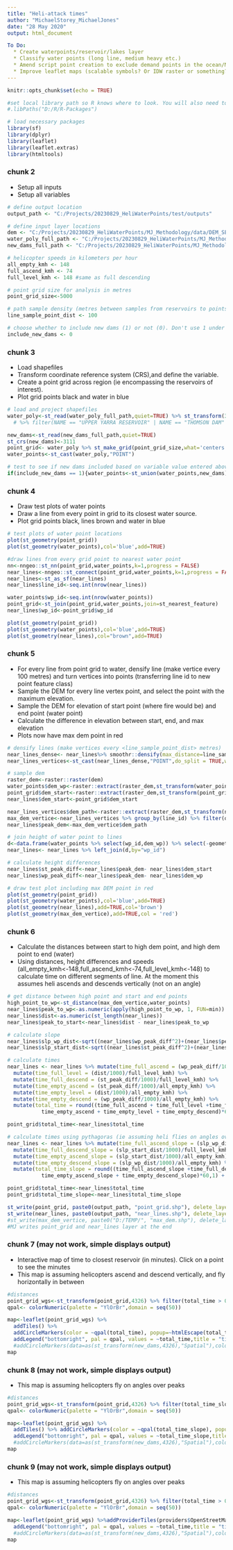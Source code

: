 ```yaml
---
title: "Heli-attack times"
author: "MichaelStorey_MichaelJones"
date: "28 May 2020"
output: html_document

To Do:
  * Create waterpoints/reservoir/lakes layer
  * Classify water points (long line, medium heavy etc.)
  * Amend script point creation to exclude demand points in the ocean/NSW
  * Improve leaflet maps (scalable symbols? Or IDW raster or something?)
---
```


```r
knitr::opts_chunk$set(echo = TRUE)

#set local library path so R knows where to look. You will also need to run this line below before downloading new packages, just due to some cenitex issues.
#.libPaths("D:/R/R-Packages")

# load necessary packages
library(sf)
library(dplyr)
library(leaflet)
library(leaflet.extras)
library(htmltools)

```

### chunk 2

-   Setup all inputs
-   Setup all variables

```r

# define output location
output_path <- "C:/Projects/20230829_HeliWaterPoints/test/outputs"

# define input layer locations
dem <- "C:/Projects/20230829_HeliWaterPoints/MJ_Methodology/data/DEM_SE_Tas_mosaic.tif"
water_poly_full_path <- "C:/Projects/20230829_HeliWaterPoints/MJ_Methodology/data/reservoir_all_new.shp"
new_dams_full_path <- "C:/Projects/20230829_HeliWaterPoints/MJ_Methodology/data/potential_dam_locations_14052020.shp"

# helicopter speeds in kilometers per hour
all_empty_kmh <- 148
full_ascend_kmh <- 74
full_level_kmh <- 148 #same as full descending

# point grid size for analysis in metres
point_grid_size<-5000

# path sample density (metres between samples from reservoirs to points)
line_sample_point_dist <- 100

# choose whether to include new dams (1) or not (0). Don't use 1 under a 1k grid, will take too long.
include_new_dams <- 0

```

### chunk 3

-   Load shapefiles
-   Transform coordinate reference system (CRS),and define the variable.
-   Create a point grid across region (ie encompassing the reservoirs of interest).
-   Plot grid points black and water in blue

```r

# load and project shapefiles
water_poly<-st_read(water_poly_full_path,quiet=TRUE) %>% st_transform(3111,quiet=TRUE) 
  # %>% filter(NAME == "UPPER YARRA RESERVOIR" | NAME == "THOMSON DAM" | NAME == "LAKE EILDON" | NAME == "OSHANNASSY RESERVOIR" | NAME == "MAROONDAH RESERVOIR" | NAME == "LAKE WILLIAM HOVELL" | NAME == "LAKE NILLAHCOOTIE" | NAME == "LAKE TALI KARNG" | NAME == "TARGO RESERVOIR" | NAME == "SILVAN RESERVOIR" | NAME == "CARDINIA RESERVOIR" | NAME == "POWELLTOWN DAM" | NAME == "LAKE GLENMAGGIE" | NAME == "BLUE ROCK LAKE")

new_dams<-st_read(new_dams_full_path,quiet=TRUE)  
st_crs(new_dams)<-3111
point_grid<- water_poly %>% st_make_grid(point_grid_size,what='centers') %>% st_as_sf()
water_points<-st_cast(water_poly,"POINT")

# test to see if new dams included based on variable value entered above
if(include_new_dams == 1){water_points<-st_union(water_points,new_dams) %>% st_cast("POINT")}

```

### chunk 4

-   Draw test plots of water points
-   Draw a line from every point in grid to its closest water source.
-   Plot grid points black, lines brown and water in blue

```r

# test plots of water point locations
plot(st_geometry(point_grid))
plot(st_geometry(water_points),col='blue',add=TRUE)

#draw lines from every grid point to nearest water point
nn<-nngeo::st_nn(point_grid,water_points,k=1,progress = FALSE)
near_lines<-nngeo::st_connect(point_grid,water_points,k=1,progress = FALSE)
near_lines<-st_as_sf(near_lines) 
near_lines$line_id<-seq.int(nrow(near_lines))

water_points$wp_id<-seq.int(nrow(water_points))
point_grid<-st_join(point_grid,water_points,join=st_nearest_feature)
near_lines$wp_id<-point_grid$wp_id

plot(st_geometry(point_grid))
plot(st_geometry(water_points),col='blue',add=TRUE)
plot(st_geometry(near_lines),col="brown",add=TRUE)

```

### chunk 5

-   For every line from point grid to water, densify line (make vertice every 100 metres) and turn vertices into points (transferring line id to new point feature class)
-   Sample the DEM for every line vertex point, and select the point with the maximum elevation.
-   Sample the DEM for elevation of start point (where fire would be) and end point (water point)
-   Calculate the difference in elevation between start, end, and max elevation
-   Plots now have max dem point in red

```r

# densify lines (make vertices every <line_sample_point_dist> metres)
near_lines_dense<- near_lines%>% smoothr::densify(max_distance=line_sample_point_dist)
near_lines_vertices<-st_cast(near_lines_dense,"POINT",do_split = TRUE,warn = FALSE)

# sample dem
raster_dem<-raster::raster(dem)
water_points$dem_wp<-raster::extract(raster_dem,st_transform(water_points,4326))
point_grid$dem_start<-raster::extract(raster_dem,st_transform(point_grid,4326))
near_lines$dem_start<-point_grid$dem_start

near_lines_vertices$dem_path<-raster::extract(raster_dem,st_transform(near_lines_vertices,4326,quiet=TRUE))
max_dem_vertice<-near_lines_vertices %>% group_by(line_id) %>% filter(dem_path==max(dem_path)) %>% mutate(n=n()) %>% mutate(positionInCategory = 1:n()) %>% filter(positionInCategory == 1)
near_lines$peak_dem<-max_dem_vertice$dem_path

# join height of water point to lines
d<-data.frame(water_points %>% select(wp_id,dem_wp)) %>% select(-geometry)
near_lines<- near_lines %>% left_join(d,by="wp_id") 

# calculate height differences
near_lines$st_peak_diff<-near_lines$peak_dem- near_lines$dem_start
near_lines$wp_peak_diff<-near_lines$peak_dem- near_lines$dem_wp

# draw test plot including max DEM point in red
plot(st_geometry(point_grid))
plot(st_geometry(water_points),col='blue',add=TRUE)
plot(st_geometry(near_lines),add=TRUE,col='brown')
plot(st_geometry(max_dem_vertice),add=TRUE,col = 'red')

```

### chunk 6

-   Calculate the distances between start to high dem point, and high dem point to end (water)
-   Using distances, height differences and speeds (all_empty_kmh\<-148,full_ascend_kmh\<-74,full_level_kmh\<-148) to calculate time on different segments of line. At the moment this assumes heli ascends and descends vertically (not on an angle)

```r

# get distance between high point and start and end points
high_point_to_wp<-st_distance(max_dem_vertice,water_points)
near_lines$peak_to_wp<-as.numeric(apply(high_point_to_wp, 1, FUN=min))
near_lines$dist<-as.numeric(st_length(near_lines)) 
near_lines$peak_to_start<-near_lines$dist - near_lines$peak_to_wp

# calculate slope
near_lines$slp_wp_dist<-sqrt((near_lines$wp_peak_diff^2)+(near_lines$peak_to_wp^2))
near_lines$slp_start_dist<-sqrt((near_lines$st_peak_diff^2)+(near_lines$peak_to_start^2))

# calculate times
near_lines <- near_lines %>% mutate(time_full_ascend = (wp_peak_diff/1000)/full_ascend_kmh) %>% 
  mutate(time_full_level = (dist/1000)/full_level_kmh) %>% 
  mutate(time_full_descend = (st_peak_diff/1000)/full_level_kmh) %>% 
  mutate(time_empty_ascend = (st_peak_diff/1000)/all_empty_kmh) %>% 
  mutate(time_empty_level = (dist/1000)/all_empty_kmh) %>% 
  mutate(time_empty_descend = (wp_peak_diff/1000)/all_empty_kmh) %>% 
  mutate(total_time = round((time_full_ascend + time_full_level +time_full_descend +
           time_empty_ascend + time_empty_level + time_empty_descend)*60,1) + 2) #plus 2 minutes for fill time

point_grid$total_time<-near_lines$total_time

# calculate times using pythagoras (ie assuming heli flies on angles over)
near_lines <- near_lines %>% mutate(time_full_ascend_slope = (slp_wp_dist/1000)/full_ascend_kmh) %>% 
  mutate(time_full_descend_slope = (slp_start_dist/1000)/full_level_kmh) %>% 
  mutate(time_empty_ascend_slope = (slp_start_dist/1000)/all_empty_kmh) %>% 
  mutate(time_empty_descend_slope = (slp_wp_dist/1000)/all_empty_kmh) %>% 
  mutate(total_time_slope = round((time_full_ascend_slope +time_full_descend_slope +
           time_empty_ascend_slope + time_empty_descend_slope)*60,1) + 2) #plus 2 minutes for fill time

point_grid$total_time<-near_lines$total_time
point_grid$total_time_slope<-near_lines$total_time_slope

st_write(point_grid, paste0(output_path, "point_grid.shp"), delete_layer = TRUE)
st_write(near_lines, paste0(output_path, "near_lines.shp"), delete_layer = TRUE)
#st_write(max_dem_vertice, paste0("D:/TEMP/", "max_dem.shp"), delete_layer = TRUE)
#MJ writes point_grid and near_lines layer at the end

```

### chunk 7 (may not work, simple displays output)

-   Interactive map of time to closest reservoir (in minutes). Click on a point to see the minutes
-   This map is assuming helicopters ascend and descend vertically, and fly horizontally in between

```r

#distances
point_grid_wgs<-st_transform(point_grid,4326) %>% filter(total_time > 0) %>% as("Spatial")
qpal<- colorNumeric(palette = "YlOrBr",domain = seq(50))

map<-leaflet(point_grid_wgs) %>%
  addTiles() %>% 
  addCircleMarkers(color = ~qpal(total_time), popup=~htmlEscape(total_time), radius=10, fillOpacity = 1) %>% addPolygons(data=as(st_transform(water_poly,4326),"Spatial"))%>% 
  addLegend("bottomright", pal = qpal, values = ~total_time,title = "time in minutes",opacity = 1)# %>%
  #addCircleMarkers(data=as(st_transform(new_dams,4326),"Spatial"),color = "blue", radius=10, fillOpacity = 1) 
map 

```

### chunk 8 (may not work, simple displays output)

-   This map is assuming helicopters fly on angles over peaks

```r

#distances
point_grid_wgs<-st_transform(point_grid,4326) %>% filter(total_time_slope > 0) %>% as("Spatial")
qpal<- colorNumeric(palette = "YlOrBr",domain = seq(50))

map<-leaflet(point_grid_wgs) %>%
  addTiles() %>% addCircleMarkers(color = ~qpal(total_time_slope), popup=~htmlEscape(total_time_slope), radius=5, fillOpacity = 0.5) %>% addPolygons(data=as(st_transform(water_poly,4326),"Spatial"))%>% 
  addLegend("bottomright", pal = qpal, values = ~total_time_slope,title = "time in minutes",opacity = 1)# %>%
  #addCircleMarkers(data=as(st_transform(new_dams,4326),"Spatial"),color = "blue", radius=10, fillOpacity = 1) 
map 

```

### chunk 9 (may not work, simple displays output)

-   This map is assuming helicopters fly on angles over peaks

```r

#distances
point_grid_wgs<-st_transform(point_grid,4326) %>% filter(total_time > 0) %>% as("Spatial")
qpal<- colorNumeric(palette = "YlOrBr",domain = seq(50))

map<-leaflet(point_grid_wgs) %>%addProviderTiles(providers$OpenStreetMap.BlackAndWhite) %>% addCircleMarkers(color = ~qpal(total_time), popup=~htmlEscape(total_time), radius=10, fillOpacity = 1) %>% addPolygons(data=as(st_transform(water_poly,4326),"Spatial"))%>% 
  addLegend("bottomright", pal = qpal, values = ~total_time,title = "time in minutes",opacity = 1)# %>%
  #addCircleMarkers(data=as(st_transform(new_dams,4326),"Spatial"),color = "blue", radius=10, fillOpacity = 1) 
map 

```
